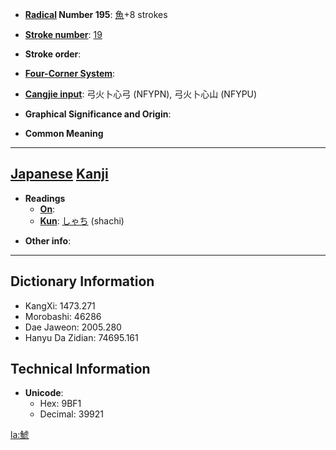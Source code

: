 * '''[[Wiktionary:Chinese radical index| Radical]] Number 195''': [[Wiktionary:Chinese radical index 魚|魚]]+8 strokes

* '''[[Wiktionary:Chinese total strokes index|Stroke number]]''': [[Wiktionary:Chinese total strokes index 19|19]]

* '''Stroke order''': 

* '''[[Wiktionary:Chinese four corner index|Four-Corner System]]''': 

* '''[[Wiktionary:Chinese Cangjie index|Cangjie input]]''': 弓火卜心弓 (NFYPN), 弓火卜心山 (NFYPU)

* '''Graphical Significance and Origin''': 

* '''Common Meaning'''

----

== [[Japanese]] [[Kanji]] ==

* '''Readings'''
** '''[[On]]''': 
** '''[[Kun]]''': [[しゃち]] (shachi)

* '''Other info''':  

----

== Dictionary Information ==

* KangXi: 1473.271
* Morobashi: 46286
* Dae Jaweon: 2005.280
* Hanyu Da Zidian: 74695.161

== Technical Information ==

* '''Unicode''':
** Hex: 9BF1
** Decimal: 39921

[[la:鯱]]